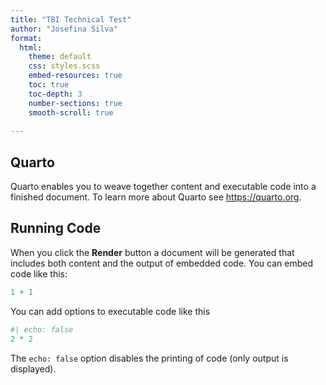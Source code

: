 ```yaml
---
title: "TBI Technical Test"
author: "Josefina Silva"
format:
  html:
    theme: default
    css: styles.scss
    embed-resources: true   
    toc: true
    toc-depth: 3
    number-sections: true
    smooth-scroll: true
  
---
```


## Quarto

Quarto enables you to weave together content and executable code into a finished document. To learn more about Quarto see <https://quarto.org>.

## Running Code

When you click the **Render** button a document will be generated that includes both content and the output of embedded code. You can embed code like this:

```r
1 + 1
```

You can add options to executable code like this

```r
#| echo: false
2 * 2
```

The `echo: false` option disables the printing of code (only output is displayed).
